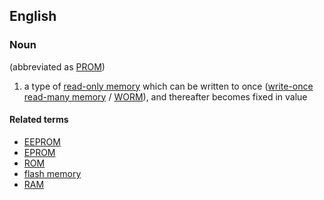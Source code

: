 ==English==

===Noun===
{{en-noun|-|head=[[programmable]] [[read]]-[[only]] [[memory]]}} (abbreviated as [[PROM]])

# {{label|en|electronics}} a type of [[read-only memory]] which can be written to once ([[write-once read-many memory]] / [[WORM]]), and thereafter becomes fixed in value

====Related terms====
* [[EEPROM]]
* [[EPROM]]
* [[ROM]]
* [[flash memory]]
* [[RAM]]